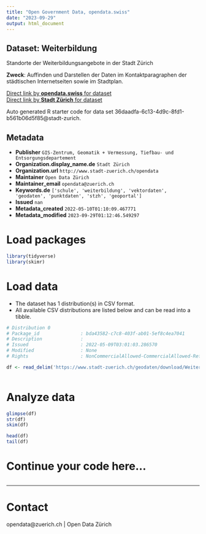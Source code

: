 ```yaml
---
title: "Open Government Data, opendata.swiss"
date: "2023-09-29"
output: html_document
---
```


## Dataset: Weiterbildung

Standorte der Weiterbildungsangebote in der Stadt Zürich

**Zweck**: Auffinden und Darstellen der Daten im Kontaktparagraphen der städtischen Internetseiten sowie im Stadtplan.

[Direct link by **opendata.swiss** for dataset](https://opendata.swiss/de/dataset/weiterbildung)<br>
[Direct link by **Stadt Zürich** for dataset](https://data.stadt-zuerich.ch/dataset/geo_weiterbildung)

Auto generated R starter code for data set 36daadfa-6c13-4d9c-8fd1-b561b06d5f85@stadt-zurich.

## Metadata

- **Publisher** `GIS-Zentrum, Geomatik + Vermessung, Tiefbau- und Entsorgungsdepartement`
- **Organization.display_name.de** `Stadt Zürich`
- **Organization.url** `http://www.stadt-zuerich.ch/opendata`
- **Maintainer** `Open Data Zürich`
- **Maintainer_email** `opendata@zuerich.ch`
- **Keywords.de** `['schule', 'weiterbildung', 'vektordaten', 'geodaten', 'punktdaten', 'stzh', 'geoportal']`
- **Issued** `nan`
- **Metadata_created** `2022-05-10T01:10:09.467771`
- **Metadata_modified** `2023-09-29T01:12:46.549297`


# Load packages

```r

library(tidyverse)
library(skimr)

```

# Load data

-   The dataset has 1 distribution(s) in CSV format.
-   All available CSV distributions are listed below and can be read into a tibble.

```r

# Distribution 0
# Package_id               : bda43582-c7c8-403f-ab01-5ef8c4ea7041
# Description              : 
# Issued                   : 2022-05-09T03:01:03.286570
# Modified                 : None
# Rights                   : NonCommercialAllowed-CommercialAllowed-ReferenceNotRequired

df <- read_delim('https://www.stadt-zuerich.ch/geodaten/download/Weiterbildung?format=10008')



```

# Analyze data

```r

glimpse(df)
str(df)
skim(df)

head(df)
tail(df)

```

# Continue your code here...

```r

```

------------------------------------------------------------------------

# Contact

opendata@zuerich.ch | Open Data Zürich

